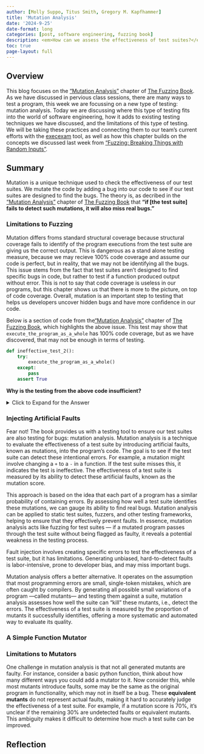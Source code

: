 ```yaml
---
author: [Molly Suppo, Titus Smith, Gregory M. Kapfhammer]
title: 'Mutation Analysis'
date: '2024-9-25'
date-format: long
categories: [post, software engineering, fuzzing book]
description: <em>How can we assess the effectiveness of test suites?</em>
toc: true
page-layout: full
---
```


## Overview

This blog focuses on the ["Mutation Analysis"](https://www.fuzzingbook.org/html/MutationAnalysis.html) chapter of 
[The Fuzzing Book](https://www.fuzzingbook.org/). As we have discussed in pervious class sessions, there are many ways to test a program, this week we are focussing on a new type of testing: mutation analysis. Today we are discussing where this type of testing fits into the world of software engineering, how it adds to existing testing techniques we have discussed, and the limitations of this type of testing. We will be taking these practices and connecting them to our team’s current efforts with the [execexam](https://github.com/GatorEducator/execexam) tool, as well as how this chapter builds on the concepts we discussed last week from ["Fuzzing: Breaking Things with Random Inputs"](https://www.fuzzingbook.org/html/Fuzzer.html).

## Summary

Mutation is a unique technique used to check the effectiveness of our test suites. We mutate the code by adding a 
bug into our code to see if our test suites are designed to find the bugs. The theory is, as decribed in the ["Mutation Analysis"](https://www.fuzzingbook.org/html/MutationAnalysis.html) chapter of 
[The Fuzzing Book](https://www.fuzzingbook.org/) that **"if [the test suite] fails to detect such mutations, it will also miss real bugs."**

### Limitations to Fuzzing

Mutation differs froms standard structural coverage because structural coverage fails to identify of the program executions from the test suite are giving us the correct output. This is dangerous as a stand alone testing measure, because we may recieve 100% code coverage and assume our code is perfect, but in reality, that we may not be identifying all the bugs. This issue stems from the fact that test suites aren't designed to find specific bugs in code, but rather to test if a function produced output without error. This is not to say that code coverage is useless in our programs, but this chapter shows us that there is more to the picture, on top of code coverage. Overall, mutation is an important step to testing that helps us developers uncover hidden bugs and have more confidence in our code.

Below is a section of code from the["Mutation Analysis"](https://www.fuzzingbook.org/html/MutationAnalysis.html) chapter of [The Fuzzing Book](https://www.fuzzingbook.org/), which highlights the above issue. This test may show that `execute_the_program_as_a_whole` has 100% code coverage, but as we have discovered, that may not be enough in terms of testing.

```python
def ineffective_test_2():
    try:
        execute_the_program_as_a_whole()
    except:
        pass
    assert True
```

**Why is the testing from the above code insufficient?**

<details>
<summary>Click to Expand for the Answer</summary>

The above code may show that the code is 100% covered, but does not give us any indication on the tests ability to discover bugs in `execute_the_program_as_a_whole`. This is **not** ideal for giving us an understanding on whether or not we are producing and shipping quality code to our [execexam](https://github.com/GatorEducator/execexam) tool.

</details>

### Injecting Artificial Faults

Fear not! The book provides us with a testing tool to ensure our test suites are also testing for bugs: mutation analysis. Mutation analysis is a technique to evaluate the effectiveness of a test suite by introducing artificial faults, known as mutations, into the program's code. The goal is to see if the test suite can detect these intentional errors. For example, a mutation might involve changing a `+` to a `-` in a function. If the test suite misses this, it indicates the test is ineffective. The effectiveness of a test suite is measured by its ability to detect these artificial faults, known as the mutation score.

This approach is based on the idea that each part of a program has a similar probability of containing errors. By assessing how well a test suite identifies these mutations, we can gauge its ability to find real bugs. Mutation analysis can be applied to static test suites, fuzzers, and other testing frameworks, helping to ensure that they effectively prevent faults. In essence, mutation analysis acts like fuzzing for test suites — if a mutated program passes through the test suite without being flagged as faulty, it reveals a potential weakness in the testing process.

Fault injection involves creating specific errors to test the effectiveness of a test suite, but it has limitations. Generating unbiased, hard-to-detect faults is labor-intensive, prone to developer bias, and may miss important bugs. 

Mutation analysis offers a better alternative. It operates on the assumption that most programming errors are small, single-token mistakes, which are often caught by compilers. By generating all possible small variations of a program —called mutants— and testing them against a suite, mutation analysis assesses how well the suite can "kill" these mutants, i.e., detect the errors. The effectiveness of a test suite is measured by the proportion of mutants it successfully identifies, offering a more systematic and automated way to evaluate its quality.

### A Simple Function Mutator

### Limitations to Mutators

One challenge in mutation analysis is that not all generated mutants are faulty. For instance, consider a basic python function, think about how many different ways you could add a mutator to it. Now consider this, while most mutants introduce faults, some may be the same as the original program in functionality, which may not in itself be a bug. These **equivalent mutants** do not represent actual faults, making it hard to accurately judge the effectiveness of a test suite. For example, if a mutation score is 70%, it's unclear if the remaining 30% are undetected faults or equivalent mutants. This ambiguity makes it difficult to determine how much a test suite can be improved.

## Reflection